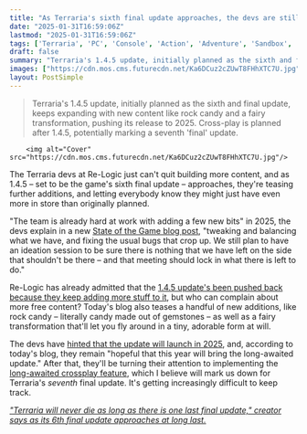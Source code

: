 ```yaml
---
title: "As Terraria's sixth final update approaches, the devs are still planning an 'ideation session' to make sure they don't forget to add anything"
date: "2025-01-31T16:59:06Z"
lastmod: "2025-01-31T16:59:06Z"
tags: ['Terraria', 'PC', 'Console', 'Action', 'Adventure', 'Sandbox', 'Platformer', 'Survival']
draft: false
summary: "Terraria's 1.4.5 update, initially planned as the sixth and final update, keeps expanding with new content like rock candy and a fairy transformation, pushing its release to 2025.  Cross-play is planned after 1.4.5, potentially marking a seventh 'final' update."
images: ["https://cdn.mos.cms.futurecdn.net/Ka6DCuz2cZUwT8FHhXTC7U.jpg"]
layout: PostSimple
---
```

> Terraria's 1.4.5 update, initially planned as the sixth and final update, keeps expanding with new content like rock candy and a fairy transformation, pushing its release to 2025.  Cross-play is planned after 1.4.5, potentially marking a seventh 'final' update.


        <img alt="Cover" src="https://cdn.mos.cms.futurecdn.net/Ka6DCuz2cZUwT8FHhXTC7U.jpg"/>
        
The Terraria devs at Re-Logic just can't quit building more content, and as 1.4.5 – set to be the game's sixth final update – approaches, they're teasing further additions, and letting everybody know they might just have even more in store than originally planned.

"The team is already hard at work with adding a few new bits" in 2025, the devs explain in a new [State of the Game blog post](https://forums.terraria.org/index.php?threads/terraria-state-of-the-game-january-2025.140609/), "tweaking and balancing what we have, and fixing the usual bugs that crop up. We still plan to have an ideation session to be sure there is nothing that we have left on the side that shouldn't be there – and that meeting should lock in what there is left to do."

Re-Logic has already admitted that the [1.4.5 update's been pushed back because they keep adding more stuff to it](https://www.gamesradar.com/games/platformer/terrarias-sixth-final-update-keeps-getting-delayed-because-the-devs-keep-adding-more-stuff-to-it-145-has-turned-into-quite-an-update/), but who can complain about more free content? Today's blog also teases a handful of new additions, like rock candy – literally candy made out of gemstones – as well as a fairy transformation that'll let you fly around in a tiny, adorable form at will.

The devs have [hinted that the update will launch in 2025](https://www.gamesradar.com/games/survival/terraria-developer-says-there-is-no-way-its-sixth-final-update-comes-out-before-2025-because-its-committed-to-being-a-quality-first-studio/), and, according to today's blog, they remain "hopeful that this year will bring the long-awaited update." After that, they'll be turning their attention to implementing the [long-awaited crossplay feature](https://www.gamesradar.com/terraria-devs-want-to-add-crossplay/), which I believe will mark us down for Terraria's *seventh* final update. It's getting increasingly difficult to keep track.

[<em>"Terraria will never die as long as there is one last final update," creator says as its 6th final update approaches at long last.</em>](https://www.gamesradar.com/games/survival/terraria-will-never-die-as-long-as-there-is-one-last-final-update-creator-says-as-its-6th-final-update-approaches-at-long-last/)
        